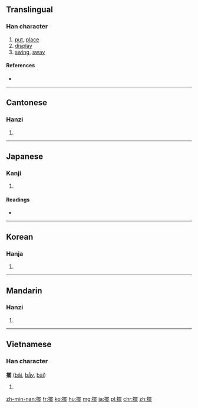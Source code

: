 {{also|摆}}
==Translingual==

===Han character===
{{Han char|rn=64|rad=手|as=15|sn=18|four=5601<sub>1</sub>|canj=手田中心 (QWLP)|ids=⿰[[扌]][[罷]]}}

# [[put]], [[place]]
# [[display]]
# [[swing]], [[sway]]

====References====
* {{Han ref|kx=0461.190|dkj=12910|dj=0810.190|hdz=31980.090|uh=64FA|ud=25850|bh=C25C|bd=49756}}

----

==Cantonese==

===Hanzi===
{{yue-hanzi|jyut=[[baai2]]|y=baai2|sim=摆}}

# {{defn|lang=yue|sort=手15}}

----

==Japanese==

===Kanji===
{{ja-kanji|grade=|rs=手15}}

# {{defn|lang=ja|sort=手15}}

====Readings====
* {{ja-readings|on=[[はい]] (hai)|kun=[[ひらく]] (hiraku)}}

----

==Korean==

===Hanja===
{{ko-hanja|hangeul=파|eumhun=|rv=pa|mr=p'a|y=pha}}

# {{defn|lang=ko|sort=手15}}

----

==Mandarin==

===Hanzi===
{{cmn-hanzi|sim=摆|pin=[[bǎi]] ([[bai3]])|wg=pai<sup>3</sup>}}

# {{defn|lang=cmn|sort=手15}}

----

==Vietnamese==

===Han character===
'''擺''' ([[bãi]], [[bẫy]], [[bài]])

# {{defn|lang=vi}}

[[zh-min-nan:擺]]
[[fr:擺]]
[[ko:擺]]
[[hu:擺]]
[[mg:擺]]
[[ja:擺]]
[[pl:擺]]
[[chr:擺]]
[[zh:擺]]